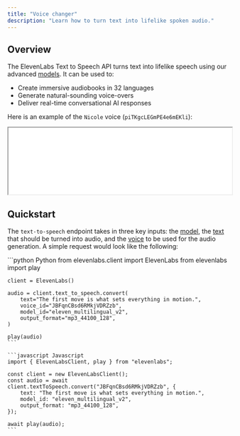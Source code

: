 ```yaml
---
title: "Voice changer"
description: "Learn how to turn text into lifelike spoken audio."
---
```


## Overview

The ElevenLabs Text to Speech API turns text into lifelike speech using our advanced [models](/developer-guides/models). It can be used to:

- Create immersive audiobooks in 32 languages
- Generate natural-sounding voice-overs
- Deliver real-time conversational AI responses

Here is an example of the `Nicole` voice (`piTKgcLEGmPE4e6mEKli`):
<iframe
    width="100%"
    src={`https://elevenlabs.io/player/index.html?title=Nicole&small=true&preview=true&audioSrc=https://storage.googleapis.com/eleven-public-cdn/audio/marketing/nicole.mp3`}
></iframe>

## Quickstart

The `text-to-speech` endpoint takes in three key inputs: the [model](/api-reference/text-to-speech), the [text](/api-reference/text-to-speech) that should be turned into audio, and the [voice](/api-reference/text-to-speech) to be used for the audio generation. A simple request would look like the following:

<CodeGroup>
    ```python Python
    from elevenlabs.client import ElevenLabs
    from elevenlabs import play

    client = ElevenLabs()

    audio = client.text_to_speech.convert(
        text="The first move is what sets everything in motion.",
        voice_id="JBFqnCBsd6RMkjVDRZzb",
        model_id="eleven_multilingual_v2",
        output_format="mp3_44100_128",
    )

    play(audio)
    ```

    ```javascript Javascript
    import { ElevenLabsClient, play } from "elevenlabs";

    const client = new ElevenLabsClient();
    const audio = await client.textToSpeech.convert("JBFqnCBsd6RMkjVDRZzb", {
        text: "The first move is what sets everything in motion.",
        model_id: "eleven_multilingual_v2",
        output_format: "mp3_44100_128",
    });

    await play(audio);
    ```
</CodeGroup>